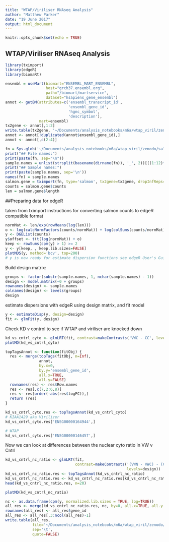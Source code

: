 ```yaml
---
title: "WTAP/Viriliser RNAseq Analysis"
author: "Matthew Parker"
date: "19 June 2017"
output: html_document
---
```


```r
knitr::opts_chunk$set(echo = TRUE)
```

## WTAP/Viriliser RNAseq Analysis

```r
library(tximport)
library(edgeR)
library(biomaRt)

ensembl = useMart(biomart="ENSEMBL_MART_ENSEMBL", 
                  host="grch37.ensembl.org",
                  path="/biomart/martservice",
                  dataset="hsapiens_gene_ensembl")
annot <- getBM(attributes=c('ensembl_transcript_id',
                            'ensembl_gene_id',
                            'hgnc_symbol',
                            'description'),
               mart=ensembl)
tx2gene <- annot[,1:2]
write.table(tx2gene, '~/Documents/analysis_notebooks/m6a/wtap_viril/zenodo/output/transcript2gene.tsv', sep='\t', quote=FALSE)
annot <- annot[!duplicated(annot$ensembl_gene_id),]
annot <- annot[,c(2:4)]
```

```r
fn = Sys.glob('~/Documents/analysis_notebooks/m6a/wtap_viril/zenodo/salmon_counts/*hg19_incl_ncrna_salmon_output/quant.sf')
print("## File names:")
print(paste(fn, sep="\n"))
sample.names = unlist(strsplit(basename(dirname(fn)), '_', 2))[((1:12)*8 - 7)]
print("## Sample names:")
print(paste(sample.names, sep='\n'))
names(fn) = sample.names
salmon.gene = tximport(fn, type='salmon', tx2gene=tx2gene, dropInfReps=TRUE)
counts = salmon.gene$counts
len = salmon.gene$length
```

##Preparing data for edgeR

taken from tximport instructions for converting salmon counts to edgeR compatible format

```r
normMat <- len/exp(rowMeans(log(len)))
o <- log(calcNormFactors(counts/normMat)) + log(colSums(counts/normMat))
y <- DGEList(counts)
y$offset <- t(t(log(normMat)) + o)
keep <- rowSums(cpm(y) > 1) >= 2
y <- y[keep, , keep.lib.sizes=FALSE]
plotMDS(y, method='bcv', top=200)
# y is now ready for estimate dispersion functions see edgeR User's Guide
```

Build design matrix:

```r
groups <- factor(substr(sample.names, 1, nchar(sample.names) - 1))
design <- model.matrix(~0 + groups)
rownames(design) <- sample.names
colnames(design) <- levels(groups)
design
```

estimate dispersions with edgeR using design matrix, and fit model

```r
y <- estimateDisp(y, design=design)
fit <- glmFit(y, design)
```

Check KD v control to see if WTAP and viriliser are knocked down

```r
kd_vs_cntrl_cyto <- glmLRT(fit, contrast=makeContrasts('VWC - CC', levels=design))
plotMD(kd_vs_cntrl_cyto)

topTagsAnnot <- function(fitObj) {
  res <- merge(topTags(fitObj, n=Inf),
               annot,
               by.x=0,
               by.y='ensembl_gene_id',
               all.x=TRUE,
               all.y=FALSE)
  rownames(res) <- res$Row.names
  res <- res[,c(7,2:6,8)]
  res <- res[order(-abs(res$logFC)),]
  return (res)
}

kd_vs_cntrl_cyto.res <- topTagsAnnot(kd_vs_cntrl_cyto)
# KIAA1429 aka Virilizer
kd_vs_cntrl_cyto.res['ENSG00000164944',]
```

```r
# WTAP
kd_vs_cntrl_cyto.res['ENSG00000146457',]
```

Now we can look at differences between the nuclear cyto ratio in VW v Cntrl

```r
kd_vs_cntrl_nc_ratio <- glmLRT(fit,
                               contrast=makeContrasts('(VWN - VWC) - (CN - CC)',
                                                      levels=design))
kd_vs_cntrl_nc_ratio.res <- topTagsAnnot(kd_vs_cntrl_nc_ratio)
kd_vs_cntrl_nc_ratio.res <- kd_vs_cntrl_nc_ratio.res[kd_vs_cntrl_nc_ratio.res$logCPM > 2,]
head(kd_vs_cntrl_nc_ratio.res, n=20)
```




```r
plotMD(kd_vs_cntrl_nc_ratio)
```

```r
nc <- as.data.frame(cpm(y, normalized.lib.sizes = TRUE, log=TRUE))
all_res <- merge(kd_vs_cntrl_nc_ratio.res, nc, by=0, all.x=TRUE, all.y = FALSE)
rownames(all_res) <- all_res$gene_id
all_res <- all_res[,3:ncol(all_res)-1]
write.table(all_res, 
            file='~/Documents/analysis_notebooks/m6a/wtap_viril/zenodo/output/nuclear_accumulation_results.tsv',
            sep='\t',
            quote=FALSE)
```
